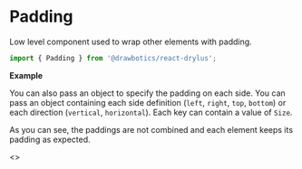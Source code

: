

# Padding
Low level component used to wrap other elements with padding.
```jsx
import { Padding } from '@drawbotics/react-drylus';
```

__Example__
<Playground component={Padding}>
  <div style={{ border: '1px solid red', display: 'inline-block' }}>
    <Padding>
      <div style={{ background: 'green', height: 100, width: 100 }} />
    </Padding>
  </div>
</Playground>

You can also pass an object to specify the padding on each side. You can pass an object containing each side definition (`left`, `right`, `top`, `bottom`) or each direction (`vertical`, `horizontal`). Each key can contain a value of `Size`.

As you can see, the paddings are not combined and each element keeps its padding as expected.

<Playground>
  <>
    <Padding
      size={{
        top: Size.LARGE,
        bottom: Size.EXTRA_SMALL,
        left: Size.DEFAULT,
      }}
      style={{ border: '1px solid red' }}>
      <div style={{ background: 'green', height: 100, width: 100 }} />
    </Padding>
    <Padding
      size={{
        top: Size.LARGE,
        bottom: Size.EXTRA_SMALL,
        left: Size.MASSIVE,
      }}
      style={{ border: '1px solid red' }}>
      <div style={{ background: 'green', height: 100, width: 100 }} />
    </Padding>
    <Padding
      size={{
        vertical: Size.SMALL,
        horizontal: Size.LARGE,
      }}
      style={{ border: '1px solid red' }}>
      <div style={{ background: 'green', height: 100, width: 100 }} />
    </Padding>
  </>
</Playground>
